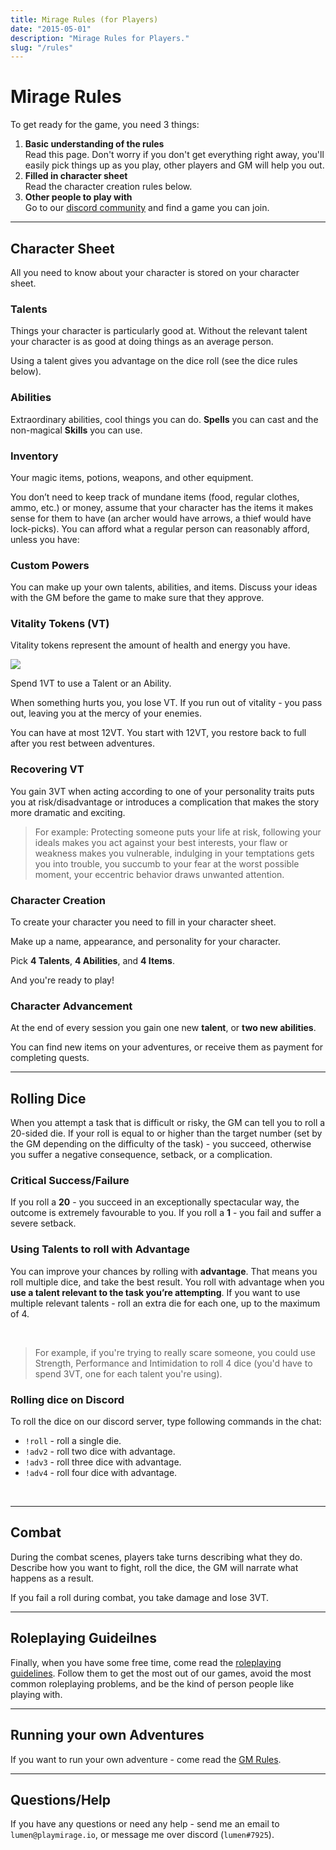 ```yaml
---
title: Mirage Rules (for Players)
date: "2015-05-01"
description: "Mirage Rules for Players."
slug: "/rules"
---
```




# Mirage Rules

To get ready for the game, you need 3 things:

1. **Basic understanding of the rules**  
Read this page. Don't worry if you don't get everything right away, you'll easily pick things up as you play, other players and GM will help you out.
2. **Filled in character sheet**  
Read the character creation rules below.
3. **Other people to play with**  
Go to our [discord community](https://discord.gg/zt4N23d) and find a game you can join.


---

## Character Sheet

All you need to know about your character is stored on your <Link to="/character-sheet">character sheet</Link>.

<div className="columns">


### Talents
Things your character is particularly good at. Without the relevant talent your character is as good at doing things as an average person. 

<Power power={exampleTalent} sample />

Using a talent gives you advantage on the dice roll (see the dice rules below).

### Abilities
Extraordinary abilities, cool things you can do. **Spells** you can cast and the non-magical **Skills** you can use. 

<Power power={exampleSpell} sample />

### Inventory
Your magic items, potions, weapons, and other equipment. 

<Power power={exampleItem} sample />

You don’t need to keep track of mundane items (food, regular clothes, ammo, etc.) or money, assume that your character has the items it makes sense for them to have (an archer would have arrows, a thief would have lock-picks). You can afford what a regular person can reasonably afford, unless you have:

<Power power={gold} sample />

### Custom Powers
You can make up your own talents, abilities, and items. Discuss your ideas with the GM before the game to make sure that they approve. 


<!-- Use the lists of premade ones for inspiration, adapt ideas from games, books, or movies. Have fun being creative and coming up with new awesome and unique powers! -->





 

<div className="column-break"/>


### Vitality Tokens (VT)

Vitality tokens represent the amount of health and energy you have. 

<div style="margin-top: 10px;"><img src="./rules-players/vitality-tokens.png" /></div>

Spend 1VT to use a Talent or an Ability.

When something hurts you, you lose VT. If you run out of vitality - you pass out, leaving you at the mercy of your enemies.

You can have at most 12VT. You start with 12VT, you restore back to full after you rest between adventures.

### Recovering VT
You gain 3VT when acting according to one of your personality traits puts you at risk/disadvantage or introduces a complication that makes the story more dramatic and exciting. 

> For example: Protecting someone puts your life at risk, following your ideals makes you act against your best interests, your flaw or weakness makes you vulnerable,  indulging in your temptations gets you into trouble, you succumb to your fear at the worst possible moment, your eccentric behavior draws unwanted attention.


### Character Creation

To create your character you need to fill in your <Link to="/character-sheet">character sheet</Link>. 

Make up a name, appearance, and personality for your character. 

Pick **4 Talents**, **4 Abilities**, and **4 Items**.

And you're ready to play!

### Character Advancement
At the end of every session you gain one new **talent**, or **two new abilities**.

You can find new items on your adventures, or receive them as payment for completing quests.

</div>


<!-- 
### Coming up with a character idea

If you’re not sure what kind of character to create - use your favorite character from a book or a movie. If you want to make it more original - combine the traits from several characters (Legolas with the personality of Spider Man, John Snow with the personality of Jack Sparrow), or reverse their gender or a key personality trait (female Tony Stark, evil Hermione, cheerful Batman). If you're still feeling stuck - just play as yourself but with magic powers.

 -->

---

## Rolling Dice

When you attempt a task that is difficult or risky, the GM can tell you to roll a 20-sided die. If your roll is equal to or higher than the target number (set by the GM depending on the difficulty of the task) - you succeed, otherwise you suffer a negative consequence, setback, or a complication.

### Critical Success/Failure
If you roll a **20** - you succeed in an exceptionally spectacular way, the outcome is extremely favourable to you. If you roll a **1** - you fail and suffer a severe setback.

### Using Talents to roll with Advantage
You can improve your chances by rolling with **advantage**. That means you roll multiple dice, and take the best result. You roll with advantage when you **use a talent relevant to the task you’re attempting**. If you want to use multiple relevant talents - roll an extra die for each one, up to the maximum of 4. 

<br/>

> For example, if you're trying to really scare someone, you could use Strength, Performance and Intimidation to roll 4 dice (you'd have to spend 3VT, one for each talent you're using).

<!--
### Success at a Cost
On a failed roll, you can reroll the dice at a cost. Tell the GM what cost your character will pay for another chance at success, for example: expose yourself to danger, introduce a new problem, break or lose your equipment, lose time, attract unwanted attention, cause collateral damage, offend an ally, give the enemy an opportunity to advance, try a riskier approach that raises the stakes and could lead to a terrible failure, sacrifice something valuable to you, etc.

> For example, if you fail a roll when walking a tightrope over a chasm, you can try to regain your balance, but you will need to drop your sword. If you fail a roll when trying to pick a lock, you can try to break the lock, but it will trigger the alarm. If you fail a roll when trying to resuscitate a victim, you can try again, but it will give their attacker the time to escape. If you fail a roll when trying to lie to another character, you can double down on your lie, but if you fail they will call the guards.
-->

### Rolling dice on Discord
To roll the dice on our discord server, type following commands in the chat:
- `!roll` - roll a single die.
- `!adv2` - roll two dice with advantage.
- `!adv3` - roll three dice with advantage.
- `!adv4` - roll four dice with advantage.

<br/>

---

## Combat
During the combat scenes, players take turns describing what they do. Describe how you want to fight, roll the dice, the GM will narrate what happens as a result. 

If you fail a roll during combat, you take damage and lose 3VT.

<!-- GM will tell you how many VT you lose, depending on how powerful the enemy attack was. -->

---

## Roleplaying Guideilnes

Finally, when you have some free time, come read the [roleplaying guidelines](/guide/roleplaying-guidelines/). Follow them to get the most out of our games, avoid the most common roleplaying problems, and be the kind of person people like playing with.

---

## Running your own Adventures

If you want to run your own adventure - come read the [GM Rules](/rules-gm).

---

## Questions/Help
If you have any questions or need any help - send me an email to `lumen@playmirage.io`, or message me over discord (`lumen#7925`).




